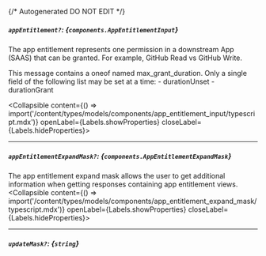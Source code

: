{/* Autogenerated DO NOT EDIT  */}

##### `appEntitlement?`: *{`components.AppEntitlementInput`}*
The app entitlement represents one permission in a downstream App (SAAS) that can be granted. For example, GitHub Read vs GitHub Write.

This message contains a oneof named max_grant_duration. Only a single field of the following list may be set at a time:
  \- durationUnset
  \- durationGrant

<Collapsible content={() => import('/content/types/models/components/app_entitlement_input/typescript.mdx')} openLabel={Labels.showProperties} closeLabel={Labels.hideProperties}>
</Collapsible>

---
##### `appEntitlementExpandMask?`: *{`components.AppEntitlementExpandMask`}*
The app entitlement expand mask allows the user to get additional information when getting responses containing app entitlement views.
<Collapsible content={() => import('/content/types/models/components/app_entitlement_expand_mask/typescript.mdx')} openLabel={Labels.showProperties} closeLabel={Labels.hideProperties}>
</Collapsible>

---
##### `updateMask?`: *{`string`}*


